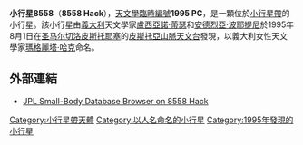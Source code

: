 {{Infobox Planet 
| minorplanet = yes 
| width = 25em 
| bgcolour = #FFFFC0 
| apsis = 
| name = Hack
| symbol = 
| image = 
| caption = 
| discovery = yes 
| discovery_ref = 
| discoverer = [[盧西亞諾·蒂瑟|盧西亞諾·蒂瑟]]<br>[[安德烈亞·波耶提尼|安德烈亞·波耶提尼]]
| discovery_site = {{ITA}}[[皮斯托亞山脈天文台|皮斯托亞山脈天文台]]
| discovered = 1995年8月1日
| designations = yes
| mp_name = 8558
| alt_names = 1995 PC
| named_after = [[瑪格麗塔·哈克|瑪格麗塔·哈克]]
| mp_category = 
| orbit_ref = 
| epoch = May 14, 2008
| aphelion = 3.7844740
| perihelion = 2.4741192
| semimajor = 
| eccentricity = 0.2093689
| period = 2021.9412073
| avg_speed = 
| inclination = 0.28705
| asc_node = 39.57660
| mean_anomaly = 87.96155
| arg_peri = 306.72250
| satellites = 
| physical_characteristics = yes 
| dimensions = 
| mass = 
| density = 
| surface_grav = 
| escape_velocity = 
| sidereal_day = 
| axial_tilt = 
| pole_ecliptic_lat = 
| pole_ecliptic_lon = 
| albedo = 
| temperatures= 
| temp_name1 = 
| mean_temp_1 = 
| max_temp_1 = 
| temp_name2 = 
| max_temp_2 = 
| spectral_type = 
| abs_magnitude = 14.9
}}
'''小行星8558'''（'''8558 Hack'''），[[天文學臨時編號|天文學臨時編號]]'''1995 PC'''，是一顆位於[[小行星帶|小行星帶]]的小行星。該小行星由[[義大利|義大利]]天文學家[[盧西亞諾·蒂瑟|盧西亞諾·蒂瑟]]和[[安德烈亞·波耶提尼|安德烈亞·波耶提尼]]於1995年8月1日在[[圣马尔切洛皮斯托耶塞|圣马尔切洛皮斯托耶塞]]的[[皮斯托亞山脈天文台|皮斯托亞山脈天文台]]發現，以義大利女性天文學家[[瑪格麗塔·哈克|瑪格麗塔·哈克]]命名。

== 外部連結 ==
*[http://ssd.jpl.nasa.gov/sbdb.cgi?sstr=8558+Hack JPL Small-Body Database Browser on 8558 Hack]

{{Minor Planet Number|[[小行星8557|8557 Šaroun]]|[[小行星8559|(8559) 1995 QM2]]}}
{{小天體}}

{{DEFAULTSORT:Hack}}
[[Category:小行星帶天體|Category:小行星帶天體]]
[[Category:以人名命名的小行星|Category:以人名命名的小行星]]
[[Category:1995年發現的小行星|Category:1995年發現的小行星]]

{{beltasteroid-stub}}